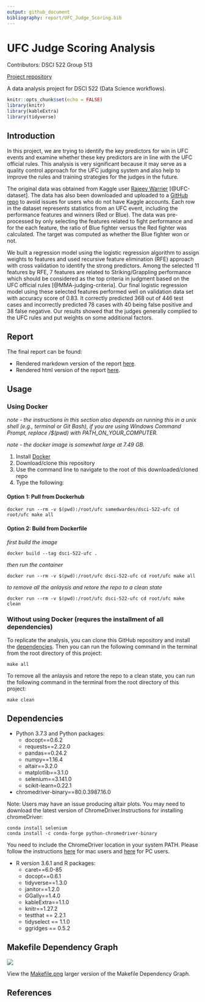 ```yaml
---
output: github_document
bibliography: report/UFC_Judge_Scoring.bib
---
```


# UFC Judge Scoring Analysis
Contributors: DSCI 522 Group 513

[Project repository](https://github.com/UBC-MDS/DSCI522_group315)


A data analysis project for DSCI 522 (Data Science workflows). 

```r
knitr::opts_chunk$set(echo = FALSE)
library(knitr)
library(kableExtra)
library(tidyverse)
```

## Introduction

In this project, we are trying to identify the key predictors for win in UFC events and examine whether these key predictors are in line with the UFC official rules. This analysis is very significant because it may serve as a quality control approach for the UFC judging system and also help to improve the rules and training strategies for the judges in the future.

The original data was obtained from Kaggle user [Rajeev Warrier](https://www.kaggle.com/rajeevw) [@UFC-dataset]. The data has also been downloaded and uploaded to a [GitHub repo](https://github.com/SamEdwardes/ufc-data) to avoid issues for users who do not have Kaggle accounts. Each row in the dataset represents statistics from an UFC event, including the performance features and winners (Red or Blue). The data was pre-processed by only selecting the features related to fight performance and for the each feature, the ratio of Blue fighter versus the Red fighter was calculated. The target was computed as whether the Blue fighter won or not. 

We built a regression model using the logistic regression algorithm to assign weights to features and used recursive feature elimination (RFE) approach with cross validation to identify the strong predictors. Among the selected 11 features by RFE, 7 features are related to Striking/Grappling performance which should be considered as the top criteria in judgment based on the UFC official rules [@MMA-judging-criteria]. Our final logistic regression model using these selected features performed well on validation data set with accuracy score of 0.83. It correctly predicted 368 out of 446 test cases and incorrectly predicted 78 cases with 40 being false positive and 38 false negative. Our results showed that the judges generally complied to the UFC rules and put weights on some additional factors.


## Report

The final report can be found:

- Rendered markdown version of the report [here](report/report.md).
- Rendered html version of the report [here](https://ubc-mds.github.io/DSCI522_group315/report/report.html).

## Usage

### Using Docker

*note - the instructions in this section also depends on running this in a unix shell (e.g., terminal or Git Bash), if you are using Windows Command Prompt, replace /$(pwd) with PATH_ON_YOUR_COMPUTER.*

*note - the docker image is somewhat large at 7.49 GB.*

1. Install [Docker](https://www.docker.com/get-started)
2. Download/clone this repository
3. Use the command line to navigate to the root of this downloaded/cloned repo
4. Type the following:

#### Option 1: Pull from Dockerhub

```
docker run --rm -v $(pwd):/root/ufc samedwardes/dsci-522-ufc cd root/ufc make all
```

#### Option 2: Build from Dockerfile

*first build the image*

```
docker build --tag dsci-522-ufc . 
```

*then run the container*

```
docker run --rm -v $(pwd):/root/ufc dsci-522-ufc cd root/ufc make all
```

*to remove all the anlaysis and retore the repo to a clean state*

```
docker run --rm -v $(pwd):/root/ufc dsci-522-ufc cd root/ufc make clean
```


### Without using Docker (requres the installment of all dependencies)

To replicate the analysis, you can clone this GitHub repository and install the [dependencies](#dependencies). Then you can run the following command in the terminal from the root directory of this project:

```
make all
```

To remove all the anlaysis and retore the repo to a clean state, you can run the following command in the terminal from the root directory of this project:

```
make clean
```


## Dependencies
- Python 3.7.3 and Python packages:
  - docopt==0.6.2
  - requests==2.22.0
  - pandas==0.24.2
  - numpy==1.16.4
  - altair==3.2.0
  - matplotlib==3.1.0
  - selenium==3.141.0
  - scikit-learn=0.22.1

- chromedriver-binary==80.0.3987.16.0

Note: Users may have an issue producing altair plots. You may need to download the latest version of ChromeDriver.Instructions for installing chromeDriver:

```
conda install selenium
conda install -c conda-forge python-chromedriver-binary
```

You need to include the ChromeDriver location in your system PATH. Please follow the instructions [here](https://www.kenst.com/2015/03/including-the-chromedriver-location-in-macos-system-path/) for mac users and [here](https://www.google.com/search?q=Including+the+ChromeDriver+location+in+PC&oq=Including+the+ChromeDriver+location+in+PC&aqs=chrome..69i57j69i60l2.2395j0j7&sourceid=chrome&ie=UTF-8) for PC users.
  
  
- R version 3.6.1 and R packages:
  - caret==6.0-85
  - docopt==0.6.1
  - tidyverse==1.3.0
  - janitor==1.2.0
  - GGally==1.4.0
  - kableExtra==1.1.0
  - knitr==1.27.2
  - testthat == 2.2.1
  - tidyselect == 1.1.0
  - ggridges == 0.5.2

## Makefile Dependency Graph
![](https://github.com/UBC-MDS/DSCI522_group315/blob/master/Makefile.png?raw=true)

View the [Makefile.png](https://github.com/UBC-MDS/DSCI522_group315/blob/master/Makefile.png) larger version of the Makefile Dependency Graph.

## References